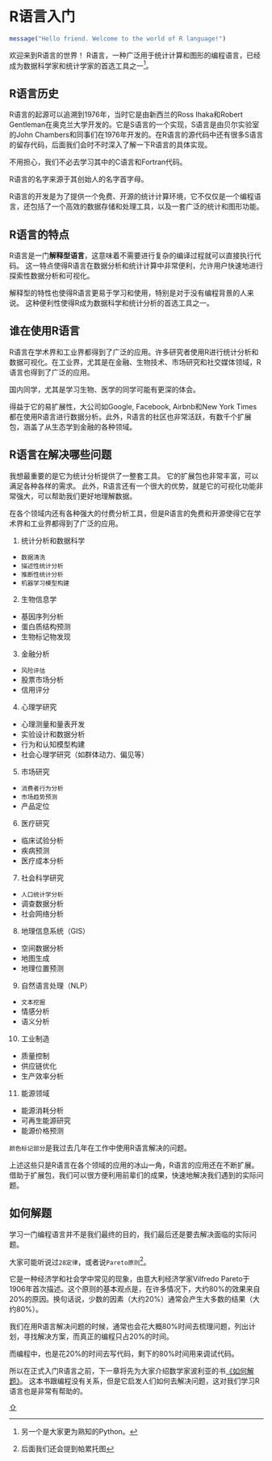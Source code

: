 # R语言入门

<a name="header"></a>

```r
message("Hello friend. Welcome to the world of R language!")
```

欢迎来到R语言的世界！
R语言，一种广泛用于统计计算和图形的编程语言，已经成为数据科学家和统计学家的首选工具之一^[另一个是大家更为熟知的Python。]。

## R语言历史

R语言的起源可以追溯到1976年，当时它是由新西兰的Ross Ihaka和Robert Gentleman在奥克兰大学开发的。它是S语言的一个实现，S语言是由贝尔实验室的John Chambers和同事们在1976年开发的。在R语言的源代码中还有很多S语言的留存代码，后面我们会时不时深入了解一下R语言的具体实现。

:::{.callout-note}
不用担心，我们不必去学习其中的C语言和Fortran代码。
:::

R语言的名字来源于其创始人的名字首字母。

R语言的开发是为了提供一个免费、开源的统计计算环境，它不仅仅是一个编程语言，还包括了一个高效的数据存储和处理工具，以及一套广泛的统计和图形功能。

## R语言的特点

R语言是一门**解释型语言**，这意味着不需要进行复杂的编译过程就可以直接执行代码。
这一特点使得R语言在数据分析和统计计算中非常便利，允许用户快速地进行探索性数据分析和可视化。

解释型的特性也使得R语言更易于学习和使用，特别是对于没有编程背景的人来说。
这种便利性使得R成为数据科学和统计分析的首选工具之一。

## 谁在使用R语言

R语言在学术界和工业界都得到了广泛的应用。许多研究者使用R进行统计分析和数据可视化。在工业界，尤其是在金融、生物技术、市场研究和社交媒体领域，R语言也得到了广泛的应用。

:::{.callout-note}
国内同学，尤其是学习生物、医学的同学可能有更深的体会。
:::

得益于它的易扩展性，大公司如Google, Facebook, Airbnb和New York Times都在使用R语言进行数据分析。此外，R语言的社区也非常活跃，有数千个扩展包，涵盖了从生态学到金融的各种领域。

## R语言在解决哪些问题
我想最重要的是它为统计分析提供了一整套工具。
它的扩展包也非常丰富，可以满足各种各样的需求。
此外，R语言还有一个很大的优势，就是它的可视化功能非常强大，可以帮助我们更好地理解数据。

在各个领域内还有各种强大的付费分析工具，但是R语言的免费和开源使得它在学术界和工业界都得到了广泛的应用。

(@) 统计分析和数据科学
- `数据清洗`
- `描述性统计分析`
- `推断性统计分析`
- `机器学习模型构建`

(@) 生物信息学
- 基因序列分析
- 蛋白质结构预测
- 生物标记物发现

(@) 金融分析
- `风险评估`
- 股票市场分析
- 信用评分

(@) 心理学研究
- 心理测量和量表开发
- 实验设计和数据分析
- 行为和认知模型构建
- 社会心理学研究（如群体动力、偏见等）

(@) 市场研究
- `消费者行为分析`
- `市场趋势预测`
- 产品定位

(@) 医疗研究
- 临床试验分析
- 疾病预测
- 医疗成本分析

(@) 社会科学研究
- `人口统计学分析`
- 调查数据分析
- 社会网络分析

(@) 地理信息系统（GIS）
- 空间数据分析
- 地图生成
- 地理位置预测

(@) 自然语言处理（NLP）
- `文本挖掘`
- 情感分析
- 语义分析

(@) 工业制造
- 质量控制
- 供应链优化
- 生产效率分析

(@) 能源领域
- 能源消耗分析
- 可再生能源研究
- 能源价格预测

:::{.callout-note}
`颜色标记部分`是我过去几年在工作中使用R语言解决的问题。
:::

上述这些只是R语言在各个领域的应用的冰山一角，R语言的应用还在不断扩展。
借助于扩展包，我们可以很方便利用前辈们的成果，快速地解决我们遇到的实际问题。

## 如何解题
学习一门编程语言并不是我们最终的目的，我们最后还是要去解决面临的实际问题。

大家可能听说过`28定律`，或者说`Pareto原则`^[后面我们还会提到帕累托图]。

它是一种经济学和社会学中常见的现象，由意大利经济学家Vilfredo Pareto于1906年首次描述。这个原则的基本观点是，在许多情况下，大约80%的效果来自20%的原因。换句话说，少数的因素（大约20%）通常会产生大多数的结果（大约80%）。

我们在用R语言解决问题的时候，通常也会花大概80%时间去梳理问题，列出计划，寻找解决方案，而真正的编程只占20%的时间。

而编程中，也是花20%的时间去写代码，剩下的80%时间用来调试代码。

所以在正式入门R语言之前，下一章将先为大家介绍数学家波利亚的书[《如何解题》](https://book.douban.com/subject/2124114/){target="_blank"}。
这本书跟编程没有关系，但是它启发人们如何去解决问题，这对我们学习R语言也是非常有帮助的。

[⇧](#header)